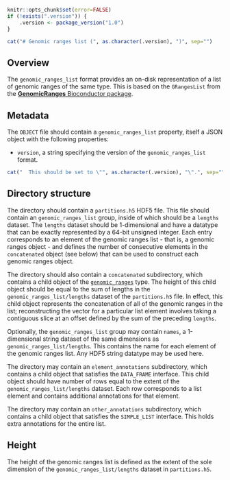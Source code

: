 ```r
knitr::opts_chunk$set(error=FALSE)
if (!exists(".version")) {
    .version <- package_version("1.0")
}
```

```r
cat("# Genomic ranges list (", as.character(.version), ")", sep="")
```

## Overview

The `genomic_ranges_list` format provides an on-disk representation of a list of genomic ranges of the same type.
This is based on the `GRangesList` from the [**GenomicRanges** Bioconductor package](https://bioconductor.org/packages/GenomicRanges).

## Metadata

The `OBJECT` file should contain a `genomic_ranges_list` property, itself a JSON object with the following properties:

- `version`, a string specifying the version of the `genomic_ranges_list` format.
```r
cat("  This should be set to \"", as.character(.version), "\".", sep="")
```

## Directory structure

The directory should contain a `partitions.h5` HDF5 file.
This file should contain an `genomic_ranges_list` group, inside of which should be a `lengths` dataset.
The `lengths` dataset should be 1-dimensional and have a datatype that can be exactly represented by a 64-bit unsigned integer.
Each entry corresponds to an element of the genomic ranges list - that is, a genomic ranges object -
and defines the number of consecutive elements in the `concatenated` object (see below) that can be used to construct each genomic ranges object.

The directory should also contain a `concatenated` subdirectory, which contains a child object of the [`genomic_ranges`](genomic_ranges) type.
The height of this child object should be equal to the sum of lengths in the `genomic_ranges_list/lengths` dataset of the `partitions.h5` file.
In effect, this child object represents the concatenation of all of the genomic ranges in the list;
reconstructing the vector for a particular list element involves taking a contiguous slice at an offset defined by the sum of the preceding `lengths`.

Optionally, the `genomic_ranges_list` group may contain `names`, a 1-dimensional string dataset of the same dimensions as `genomic_ranges_list/lengths`.
This contains the name for each element of the genomic ranges list.
Any HDF5 string datatype may be used here.

The directory may contain an `element_annotations` subdirectory, which contains a child object that satisfies the `DATA_FRAME` interface.
This child object should have number of rows equal to the extent of the `genomic_ranges_list/lengths` dataset.
Each row corresponds to a list element and contains additional annotations for that element.

The directory may contain an `other_annotations` subdirectory, which contains a child object that satisfies the `SIMPLE_LIST` interface.
This holds extra annotations for the entire list.

## Height

The height of the genomic ranges list is defined as the extent of the sole dimension of the `genomic_ranges_list/lengths` dataset in `partitions.h5`.
